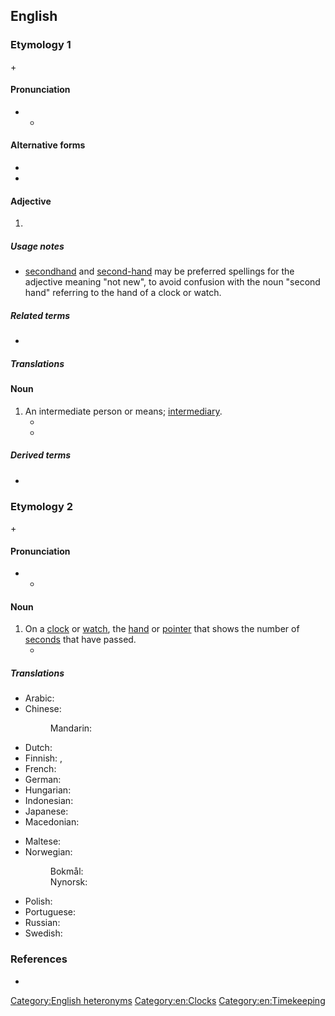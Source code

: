 {{also|second-hand|secondhand}}
==English==

===Etymology 1===
{{m|en|second||pos=ordinal}} + {{m|en|hand||party}}

====Pronunciation====
* {{IPA|en|/ˌsɛkənd ˈhænd/}}
** {{audio|en|LL-Q1860 (eng)-Vealhurl-second hand1.wav|Audio (UK)}}

====Alternative forms====
* {{l|en|secondhand}}
* {{l|en|second-hand}}

====Adjective====
{{en-adj|-}}

# {{alternative form of|en|secondhand}}

=====Usage notes=====
* [[secondhand]] and [[second-hand]] may be preferred spellings for the adjective meaning "not new", to avoid confusion with the noun "second hand" referring to the hand of a clock or watch.

=====Related terms=====
* {{l|en|at second hand}}

=====Translations=====
{{trans-see|secondhand}}

====Noun====
{{en-noun}}

# An intermediate person or means; [[intermediary]].
#* {{quote-book|en|year=1826|title=Memoirs of Jonathan Swift, D.D., Dean of St Patrick's, Dublin| page=135| url=https://books.google.com/books?isbn=1108034187| editor={{w|Walter Scott}}| passage=“My Lord Oxford, by a '''second hand''', proposed my being his chaplain, which I, by a '''second hand''', excused.}}
#* {{quote-book|en|title=The Magdalen, and other tales| page=3| url=https://books.google.com/books?id=i6cBAAAAQAAJ| author=James Sheridan Knowles| year=1832| passage=Under certain circumstances there is always a danger in a young man's playing the benefactor towards the other sex, in his own person. A thousand times better do it by a '''second hand''' — engage the services of some kind aunt or female cousin.}}

=====Derived terms=====
* {{l|en|at second hand}}

===Etymology 2===
{{m|en|second||unit of time}} + {{m|en|hand||pointer}}

====Pronunciation====
* {{IPA|en|/ˈsɛkənd ˌhænd/}}
** {{audio|en|LL-Q1860 (eng)-Vealhurl-second hand2.wav|Audio (UK)}}

====Noun====
{{en-noun}}

# On a [[clock]] or [[watch]], the [[hand]] or [[pointer]] that shows the number of [[second]]s that have passed.
#*{{quote-book|en|url=https://books.google.com.tr/books?id=r9xVDwAAQBAJ&pg=PT129&dq=%22+a+second+hand+tick%22%22subject:%22fiction%22|title=The City of Lost Fortunes|author=Bryan Camp|publisher=Titan Books|isbn=9781785656583|oclc=1033604071|date=2018-04-17|passage=... the ticking of a second hand. Tick, tick, tick. The clock. Jude wrenched himself free of his gift's trance, surprised that there wasn't a tearing sound when his hand came free of the doubloon. The visions fell away, and he felt his ...}}

=====Translations=====
{{trans-top|the hand or pointer that shows the number of seconds that have passed}}
* Arabic: {{t|ar|عَقْرَب الثَّوَانِي|m}}
* Chinese:
*: Mandarin: {{t+|cmn|秒針|tr=miǎozhēn}}
* Dutch: {{t+|nl|secondewijzer|m}}
* Finnish: {{t+|fi|sekuntiosoitin}}, {{t+|fi|sekuntiviisari}}
* French: {{t+|fr|trotteuse}}
* German: {{t|de|Sekundenzeiger|m}}
* Hungarian: {{t|hu|másodpercmutató}}
* Indonesian: {{t|id|jarum detik}}
* Japanese: {{t+|ja|秒針|tr=byōshin|sc=Jpan}}
* Macedonian: {{t|mk|секунда́рник|m}}
{{trans-mid}}
* Maltese: {{t|mt|sekondiera|f}}
* Norwegian:
*: Bokmål: {{t+|nb|sekundviser|m}}
*: Nynorsk: {{t|nn|sekundvisar|m}}
* Polish: {{t|pl|sekundnik|m}}
* Portuguese: {{t|pt|[[ponteiro]] [[dos]] [[segundos]]|m}}
* Russian: {{t|ru|секу́ндная стре́лка|f}}
* Swedish: {{t+|sv|sekundvisare|c}}
{{trans-bottom}}

===References===
* {{R:OneLook}}

[[Category:English heteronyms]]
[[Category:en:Clocks]]
[[Category:en:Timekeeping]]